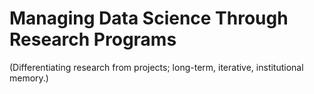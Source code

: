 # Managing Data Science Through Research Programs

(Differentiating research from projects; long-term, iterative, institutional memory.)